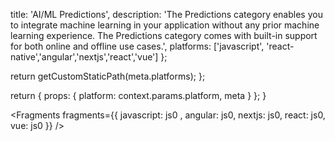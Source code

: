 
  title: 'AI/ML Predictions',
  description:
    'The Predictions category enables you to integrate machine learning in your application without any prior machine learning experience. The Predictions category comes with built-in support for both online and offline use cases.',
  platforms: ['javascript', 'react-native','angular','nextjs','react','vue'] 
};

  return getCustomStaticPath(meta.platforms);
};

  return {
    props: {
      platform: context.params.platform,
      meta
    }
  };
}


<Fragments fragments={{  javascript: js0 , angular: js0, nextjs: js0, react: js0, vue: js0 }} />
